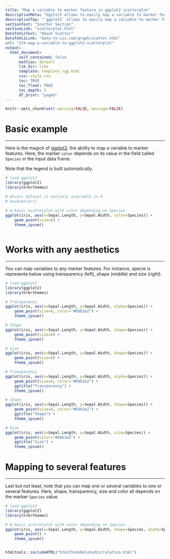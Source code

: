 ```yaml
---
title: "Map a variable to marker feature in ggplot2 scatterplot"
descriptionMeta: "Ggplot2 allows to easily map a variable to marker features. This post explaines how it works through several examples, with explanation and code."
descriptionTop: "`ggplot2` allows to easily map a variable to marker features of a [scatterplot](scatterplot.html). This post explaines how it works through several examples, with explanation and code."
sectionText: "Scatter Section"
sectionLink: "scatterplot.html"
DataToVizText: "About Scatter"
DataToVizLink: "data-to-viz.com/graph/scatter.html"
url: "274-map-a-variable-to-ggplot2-scatterplot"
output:
  html_document:
      self_contained: false    
      mathjax: default
      lib_dir: libs
      template: template_rgg.html
      css: style.css
      toc: TRUE
      toc_float: TRUE
      toc_depth: 2
      df_print: "paged"
---
```



```r
knitr::opts_chunk$set( warning=FALSE, message=FALSE)
```

<div class="container">



# Basic example
***

<div class = "row">

<div class = "col-md-6  col-sm-12 align-self-center">

Here is the magick of [ggplot2](ggplot2): the ability to map a variable to marker features. Here, the marker `color` depends on its value in the field called `Species` in the input data frame.

Note that the legend is built automatically.

</div>


<div class = "col-md-6  col-sm-12">

```r
# load ggplot2
library(ggplot2)
library(hrbrthemes)

# mtcars dataset is natively available in R
# head(mtcars)
 
# A basic scatterplot with color depending on Species
ggplot(iris, aes(x=Sepal.Length, y=Sepal.Width, color=Species)) + 
    geom_point(size=6) +
    theme_ipsum()
```
</div>
</div>



```r
```








# Works with any aesthetics
***

<div class = "row">

<div class = "col-md-6  col-sm-12 align-self-center">

You can map variables to any marker features. For instance, specie is represente below using transparency (left), shape (middle) and size (right).

</div>


<div class = "col-md-6  col-sm-12">

```r
# load ggplot2
library(ggplot2)
library(hrbrthemes)

# Transparency
ggplot(iris, aes(x=Sepal.Length, y=Sepal.Width, alpha=Species)) + 
    geom_point(size=6, color="#69b3a2") +
    theme_ipsum()

# Shape
ggplot(iris, aes(x=Sepal.Length, y=Sepal.Width, shape=Species)) + 
    geom_point(size=6) +
    theme_ipsum()

# Size
ggplot(iris, aes(x=Sepal.Length, y=Sepal.Width, shape=Species)) + 
    geom_point(size=6) +
    theme_ipsum()
```
</div>
</div>

```r
# Transparency
ggplot(iris, aes(x=Sepal.Length, y=Sepal.Width, alpha=Species)) + 
    geom_point(size=6, color="#69b3a2") +
    ggtitle("Transparency") +
    theme_ipsum()

# Shape
ggplot(iris, aes(x=Sepal.Length, y=Sepal.Width, shape=Species)) + 
    geom_point(size=6, color="#69b3a2") +
    ggtitle("Shape") +
    theme_ipsum()

# Size
ggplot(iris, aes(x=Sepal.Length, y=Sepal.Width, size=Species)) + 
    geom_point(color="#69b3a2") +
    ggtitle("Size") +
    theme_ipsum()
```



# Mapping to several features
***

<div class = "row">

<div class = "col-md-6  col-sm-12 align-self-center">

Last but not least, note that you can map one or several variables to one or several features. Here, shape, transparency, size and color all depends on the marker `Species` value.

</div>


<div class = "col-md-6  col-sm-12">

```r
# load ggplot2
library(ggplot2)
library(hrbrthemes)

# A basic scatterplot with color depending on Species
ggplot(iris, aes(x=Sepal.Length, y=Sepal.Width, shape=Species, alpha=Species, size=Species, color=Species)) + 
    geom_point() +
    theme_ipsum()
```
</div>
</div>



```r
```









<!-- Close container -->
</div>




```r
htmltools::includeHTML("htmlChunkRelatedCorrelation.html")
```
